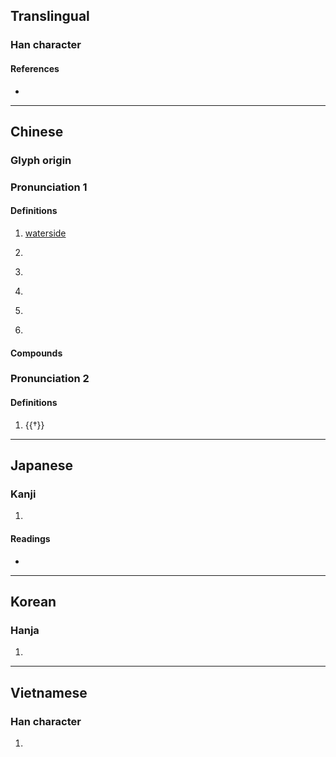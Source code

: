 {{also|浔}}
{{character info/new}}
==Translingual==

===Han character===
{{Han char|rn=85|rad=水|as=12|sn=15|four=37146|canj=ESMI|ids=⿰氵尋}}

====References====
* {{Han ref|kx=0650.220|dkj=18280|dj=1061.030|hdz=31748.010|uh=6F6F|ud=28527|bh=BCF1|bd=48369}}

----

==Chinese==
{{zh-forms|s=浔}}

===Glyph origin===
{{Han etym}}

===Pronunciation 1===
{{zh-pron
|m=xún
|c=cam4
|mn=jīm/sîm
|mc=y
|oc=y
|cat=n,pn
}}

====Definitions====
{{zh-hanzi}}

# {{lb|zh|literary}} [[waterside]]
# {{zh-alt-name|九江|[[Jiujiang]] (in [[Jiangxi]] [[province]], China)}}
# {{zh-div|江}} {{w|Xun River}}
# {{zh-div|水}} {{n-g|An ancient river in the southeast of {{w|Ju County}}, going southwest and entering {{w|Shu River}}.}}
# {{zh-div|州}} {{n-g|An ancient {{w|Zhou (country subdivision)|zhou}} in now [[Guiping]], [[Guangxi]].}}
# {{lb|zh|obsolete}} {{zh-alt-name|海尋|[[nautical]] [[fathom]]}}

====Compounds====
{{zh-der|江潯|江潯海裔|潯江|潯陽三隱|南潯}}

===Pronunciation 2===
{{zh-pron
|m=yín
|cat=
}}

====Definitions====
{{zh-hanzi}}

# {{†}} {{zh-only|浸潯|to [[imbue]]; [[gradually]]}}

----

==Japanese==

===Kanji===
{{ja-kanji|grade=|rs=水12}}

# {{defn|lang=ja|sort=水12}}

====Readings====
* {{ja-readings|on=[[じん]] (jin)|kun=[[ふち]] (fuchi)}}

----

==Korean==

===Hanja===
{{ko-hanja|hangeul=심|eumhun=|rv=sim|mr=sim|y=sim}}

# {{defn|lang=ko|sort=水12}}

----

==Vietnamese==

===Han character===
{{vi-hantu|[[tầm]]|rs=水12}}

# {{defn|lang=vi|sort=水12}}
